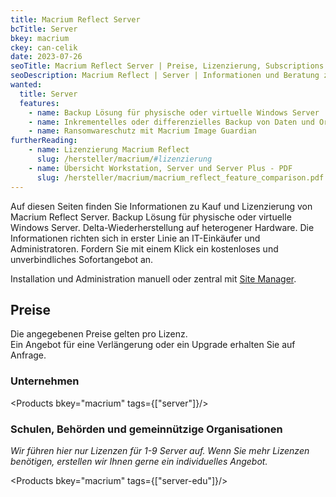 ```yaml
---
title: Macrium Reflect Server
bcTitle: Server
bkey: macrium
ckey: can-celik
date: 2023-07-26
seoTitle: Macrium Reflect Server | Preise, Lizenzierung, Subscriptions
seoDescription: Macrium Reflect | Server | Informationen und Beratung zu Fragen bei Lizenzierung und Kosten.
wanted:
  title: Server
  features:
    - name: Backup Lösung für physische oder virtuelle Windows Server
    - name: Inkrementelles oder differenzielles Backup von Daten und Ordnern
    - name: Ransomwareschutz mit Macrium Image Guardian
furtherReading:
    - name: Lizenzierung Macrium Reflect
      slug: /hersteller/macrium/#lizenzierung
    - name: Übersicht Workstation, Server und Server Plus - PDF
      slug: /hersteller/macrium/macrium_reflect_feature_comparison.pdf
---
```




<Intro>

Auf diesen Seiten finden Sie Informationen zu Kauf und Lizenzierung von Macrium Reflect Server.
Backup Lösung für physische oder virtuelle Windows Server. Delta-Wiederherstellung auf heterogener Hardware.
Die Informationen richten sich in erster Linie an IT-Einkäufer und Administratoren.
Fordern Sie mit einem Klick ein kostenloses und unverbindliches Sofortangebot an.

</Intro>

<TOC />

<Info>

Installation und Administration manuell oder zentral mit [Site Manager](/hersteller/macrium/#macrium-site-manager).

</Info>

## Preise

Die angegebenen Preise gelten pro Lizenz. <br />
Ein Angebot für eine Verlängerung oder ein Upgrade erhalten Sie auf Anfrage.


### Unternehmen

<Products bkey="macrium" tags={["server"]}/>

### Schulen, Behörden und gemeinnützige Organisationen

*Wir führen hier nur Lizenzen für 1-9 Server auf. Wenn Sie mehr Lizenzen benötigen, erstellen wir Ihnen gerne ein individuelles Angebot.*

<Products bkey="macrium" tags={["server-edu"]}/>

